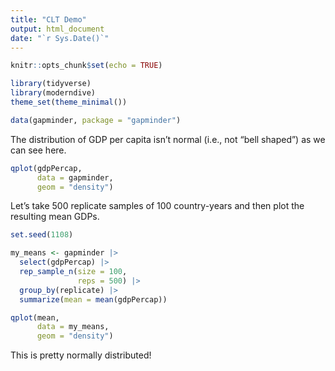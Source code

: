 ```yaml
---
title: "CLT Demo"
output: html_document
date: "`r Sys.Date()`"
---
```


```r
knitr::opts_chunk$set(echo = TRUE)
```

```r
library(tidyverse)
library(moderndive)
theme_set(theme_minimal())
```

```r
data(gapminder, package = "gapminder")
```

The distribution of GDP per capita isn't normal (i.e., not "bell shaped") as we can see here.

```r
qplot(gdpPercap,
      data = gapminder,
      geom = "density")
```

Let's take 500 replicate samples of 100 country-years and then plot the resulting mean GDPs.

```r
set.seed(1108)

my_means <- gapminder |>
  select(gdpPercap) |> 
  rep_sample_n(size = 100,
               reps = 500) |> 
  group_by(replicate) |> 
  summarize(mean = mean(gdpPercap))

qplot(mean,
      data = my_means,
      geom = "density")

```

This is pretty normally distributed!
